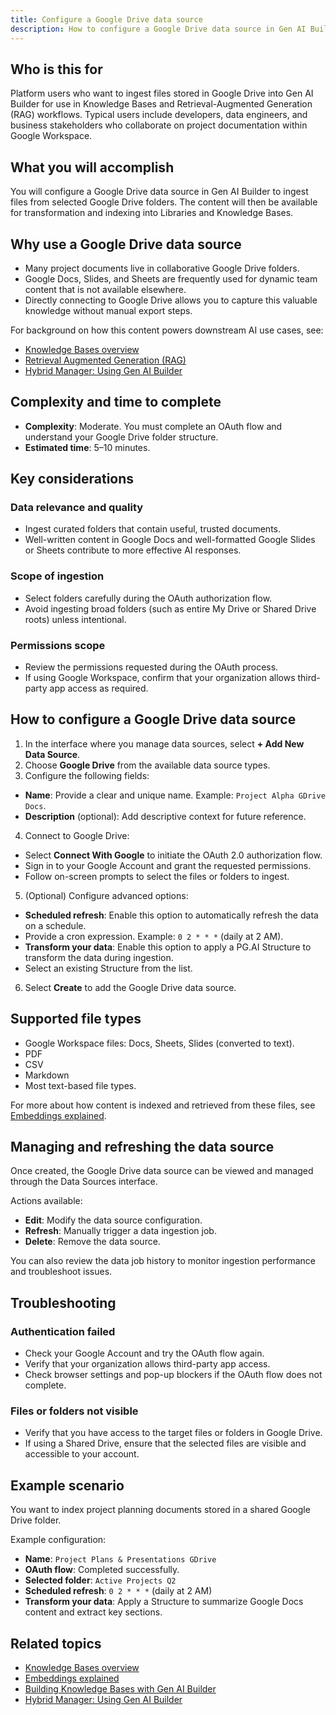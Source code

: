 ```yaml
---
title: Configure a Google Drive data source
description: How to configure a Google Drive data source in Gen AI Builder to ingest files from Google Drive folders into your Knowledge Bases.
---
```


## Who is this for

Platform users who want to ingest files stored in Google Drive into Gen AI Builder for use in Knowledge Bases and Retrieval-Augmented Generation (RAG) workflows.
Typical users include developers, data engineers, and business stakeholders who collaborate on project documentation within Google Workspace.

## What you will accomplish

You will configure a Google Drive data source in Gen AI Builder to ingest files from selected Google Drive folders. The content will then be available for transformation and indexing into Libraries and Knowledge Bases.

## Why use a Google Drive data source

- Many project documents live in collaborative Google Drive folders.
- Google Docs, Slides, and Sheets are frequently used for dynamic team content that is not available elsewhere.
- Directly connecting to Google Drive allows you to capture this valuable knowledge without manual export steps.

For background on how this content powers downstream AI use cases, see:

- [Knowledge Bases overview](../../../pipeline/knowledge_base)
- [Retrieval Augmented Generation (RAG)](edb-postgres-ai/ai-factory/learn/explained/rag)
- [Hybrid Manager: Using Gen AI Builder](../../../../../hybrid-manager/ai-factory/gen-ai/builder)

## Complexity and time to complete

- **Complexity**: Moderate. You must complete an OAuth flow and understand your Google Drive folder structure.
- **Estimated time**: 5–10 minutes.

## Key considerations

### Data relevance and quality

- Ingest curated folders that contain useful, trusted documents.
- Well-written content in Google Docs and well-formatted Google Slides or Sheets contribute to more effective AI responses.

### Scope of ingestion

- Select folders carefully during the OAuth authorization flow.
- Avoid ingesting broad folders (such as entire My Drive or Shared Drive roots) unless intentional.

### Permissions scope

- Review the permissions requested during the OAuth process.
- If using Google Workspace, confirm that your organization allows third-party app access as required.

## How to configure a Google Drive data source

1. In the interface where you manage data sources, select **+ Add New Data Source**.
2. Choose **Google Drive** from the available data source types.
3. Configure the following fields:

- **Name**: Provide a clear and unique name. Example: `Project Alpha GDrive Docs`.
- **Description** (optional): Add descriptive context for future reference.

4. Connect to Google Drive:

- Select **Connect With Google** to initiate the OAuth 2.0 authorization flow.
- Sign in to your Google Account and grant the requested permissions.
- Follow on-screen prompts to select the files or folders to ingest.

5. (Optional) Configure advanced options:

- **Scheduled refresh**: Enable this option to automatically refresh the data on a schedule.
- Provide a cron expression. Example: `0 2 * * *` (daily at 2 AM).
- **Transform your data**: Enable this option to apply a PG.AI Structure to transform the data during ingestion.
- Select an existing Structure from the list.

6. Select **Create** to add the Google Drive data source.

## Supported file types

- Google Workspace files: Docs, Sheets, Slides (converted to text).
- PDF
- CSV
- Markdown
- Most text-based file types.

For more about how content is indexed and retrieved from these files, see [Embeddings explained](edb-postgres-ai/ai-factory/learn/explained/embeddings).

## Managing and refreshing the data source

Once created, the Google Drive data source can be viewed and managed through the Data Sources interface.

Actions available:

- **Edit**: Modify the data source configuration.
- **Refresh**: Manually trigger a data ingestion job.
- **Delete**: Remove the data source.

You can also review the data job history to monitor ingestion performance and troubleshoot issues.

## Troubleshooting

### Authentication failed

- Check your Google Account and try the OAuth flow again.
- Verify that your organization allows third-party app access.
- Check browser settings and pop-up blockers if the OAuth flow does not complete.

### Files or folders not visible

- Verify that you have access to the target files or folders in Google Drive.
- If using a Shared Drive, ensure that the selected files are visible and accessible to your account.

## Example scenario

You want to index project planning documents stored in a shared Google Drive folder.

Example configuration:

- **Name**: `Project Plans & Presentations GDrive`
- **OAuth flow**: Completed successfully.
- **Selected folder**: `Active Projects Q2`
- **Scheduled refresh**: `0 2 * * *` (daily at 2 AM)
- **Transform your data**: Apply a Structure to summarize Google Docs content and extract key sections.

## Related topics

- [Knowledge Bases overview](../../../pipeline/knowledge_base)
- [Embeddings explained](edb-postgres-ai/ai-factory/learn/explained/embeddings)
- [Building Knowledge Bases with Gen AI Builder](edb-postgres-ai/ai-factory/learn/how-togen-ai/knowledge-base-setup) <!-- Placeholder link -->
- [Hybrid Manager: Using Gen AI Builder](../../../../../hybrid-manager/ai-factory/gen-ai/builder)
